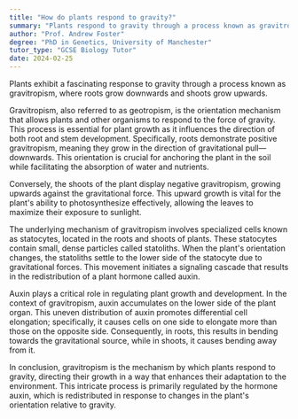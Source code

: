 ```yaml
---
title: "How do plants respond to gravity?"
summary: "Plants respond to gravity through a process known as gravitropism, growing roots downwards and shoots upwards."
author: "Prof. Andrew Foster"
degree: "PhD in Genetics, University of Manchester"
tutor_type: "GCSE Biology Tutor"
date: 2024-02-25
---
```


Plants exhibit a fascinating response to gravity through a process known as gravitropism, where roots grow downwards and shoots grow upwards.

Gravitropism, also referred to as geotropism, is the orientation mechanism that allows plants and other organisms to respond to the force of gravity. This process is essential for plant growth as it influences the direction of both root and stem development. Specifically, roots demonstrate positive gravitropism, meaning they grow in the direction of gravitational pull—downwards. This orientation is crucial for anchoring the plant in the soil while facilitating the absorption of water and nutrients.

Conversely, the shoots of the plant display negative gravitropism, growing upwards against the gravitational force. This upward growth is vital for the plant's ability to photosynthesize effectively, allowing the leaves to maximize their exposure to sunlight.

The underlying mechanism of gravitropism involves specialized cells known as statocytes, located in the roots and shoots of plants. These statocytes contain small, dense particles called statoliths. When the plant's orientation changes, the statoliths settle to the lower side of the statocyte due to gravitational forces. This movement initiates a signaling cascade that results in the redistribution of a plant hormone called auxin.

Auxin plays a critical role in regulating plant growth and development. In the context of gravitropism, auxin accumulates on the lower side of the plant organ. This uneven distribution of auxin promotes differential cell elongation; specifically, it causes cells on one side to elongate more than those on the opposite side. Consequently, in roots, this results in bending towards the gravitational source, while in shoots, it causes bending away from it.

In conclusion, gravitropism is the mechanism by which plants respond to gravity, directing their growth in a way that enhances their adaptation to the environment. This intricate process is primarily regulated by the hormone auxin, which is redistributed in response to changes in the plant's orientation relative to gravity.
    